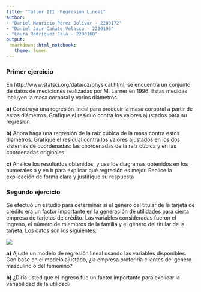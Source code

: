 ```yaml
---
title: "Taller III: Regresión Lineal"
author:
- "Daniel Mauricio Pérez Bolívar - 2200172"
- "Daniel Jair Cañate Velasco - 2200196"
- "Laura Rodriguez Cala - 2200168"
output:
 rmarkdown::html_notebook:
   theme: lumen
---
```



### Primer ejercicio

En http://www.statsci.org/data/oz/physical.html, se encuentra un conjunto de datos de mediciones realizadas por M. Larner en 1996. Estas medidas incluyen la masa corporal y varios diámetros. 



**a)** Construya una regresión lineal para predecir la masa corporal a partir de estos diámetros. Grafique el residuo contra los valores ajustados para su regresión

**b)** Ahora haga una regresión de la raíz cúbica de la masa contra estos diámetros. Grafique el residual contra los valores ajustados en los dos sistemas de coordenadas: las coordenadas de la raíz cúbica y en las coordenadas originales.

**c)** Analice los resultados obtenidos, y use los diagramas obtenidos en los numerales a y en b para explicar qué regresión es mejor. Realice la explicación de forma clara y justifique su respuesta




### Segundo ejercicio

Se efectuó un estudio para determinar si el género del titular de la tarjeta de crédito era un factor importante en la generación de utilidades para cierta empresa de tarjetas de crédito. Las variables consideradas fueron el ingreso, el número de miembros de la familia y el género del titular de la tarjeta. Los datos son los siguientes:

![](table.jpg)

**a)** Ajuste un modelo de regresión lineal usando las variables disponibles. Con
base en el modelo ajustado, ¿la empresa preferiría clientes del género
masculino o del femenino?

**b)** ¿Diría usted que el ingreso fue un factor importante para explicar la
variabilidad de la utilidad?












